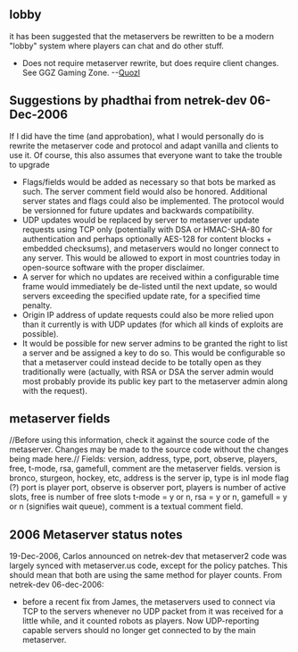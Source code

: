 ==lobby==
it has been suggested that the metaservers be rewritten to be a modern &quot;lobby&quot; system where players can chat and do other stuff.

* Does not require metaserver rewrite, but does require client changes.  See GGZ Gaming Zone. --[[User:Quozl|Quozl]]

==Suggestions by phadthai from netrek-dev 06-Dec-2006== 
If I did have the time (and approbation), what I would personally do is rewrite the metaserver code and protocol and adapt vanilla and clients to use it. Of course, this also assumes that everyone want to take the trouble to upgrade
* Flags/fields would be added as necessary so that bots be marked as such. The server comment field would also be honored. Additional server states and flags could also be implemented. The protocol would be versionned for future updates and backwards compatibility.
* UDP updates would be replaced by server to metaserver update requests using TCP only (potentially with DSA or HMAC-SHA-80 for authentication and perhaps optionally AES-128 for content blocks + embedded checksums), and metaservers would no longer connect to any server. This would be allowed to export in most countries today in open-source software with the proper disclaimer.
* A server for which no updates are received within a configurable time frame would immediately be de-listed until the next update, so would servers exceeding the specified update rate, for a specified time penalty.
* Origin IP address of update requests could also be more relied upon than it currently is with UDP updates (for which all kinds of exploits are possible).
* It would be possible for new server admins to be granted the right to list a server and be assigned a key to do so. This would be configurable so that a metaserver could instead decide to be totally open as they traditionally were (actually, with RSA or DSA the server admin would most probably provide its public key part to the metaserver admin along with the request).
==metaserver fields== 
//Before using this information, check it against the source code of the metaserver. Changes may be made to the source code without the changes being made here.//
Fields: version, address, type, port, observe, players, free, t-mode, rsa, gamefull, comment are the metaserver fields.
version is bronco, sturgeon, hockey, etc,
address is the server ip,
type is inl mode flag (?)
port is player port, observe is observer port,
players is number of active slots, free is number of free slots
t-mode = y or n, rsa = y or n,
gamefull = y or n (signifies wait queue), comment is a textual comment field.

== 2006 Metaserver status notes== 
19-Dec-2006, Carlos announced on netrek-dev that metaserver2 code was largely synced with metaserver.us code, except for the policy patches. This should mean that both are using the same method for player counts.
From netrek-dev 06-dec-2006: 
* before a recent fix from James, the metaservers used to connect via TCP to the servers whenever no UDP packet from it was received for a little while, and it counted robots as players. Now UDP-reporting capable servers should no longer get connected to by the main metaserver.